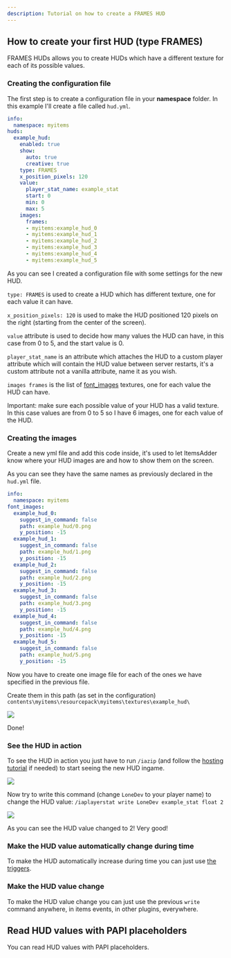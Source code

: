 ```yaml
---
description: Tutorial on how to create a FRAMES HUD
---
```


## How to create your first HUD (type FRAMES)

FRAMES HUDs allows you to create HUDs which have a different texture for each of its possible values.

### Creating the configuration file

The first step is to create a configuration file in your **namespace** folder. In this example I'll create a file called `hud.yml`.


```yaml hud.yml lines icon="yaml"
info:
  namespace: myitems
huds:
  example_hud:
    enabled: true
    show:
      auto: true
      creative: true
    type: FRAMES
    x_position_pixels: 120
    value:
      player_stat_name: example_stat
      start: 0
      min: 0
      max: 5
    images:
      frames:
      - myitems:example_hud_0
      - myitems:example_hud_1
      - myitems:example_hud_2
      - myitems:example_hud_3
      - myitems:example_hud_4
      - myitems:example_hud_5
```


As you can see I created a configuration file with some settings for the new HUD.

`type: FRAMES` is used to create a HUD which has different texture, one for each value it can have.

`x_position_pixels: 120` is used to make the HUD positioned 120 pixels on the right (starting from the center of the screen).

`value` attribute is used to decide how many values the HUD can have, in this case from 0 to 5, and the start value is 0.

`player_stat_name` is an attribute which attaches the HUD to a custom player attribute which will contain the HUD value between server restarts, it's a custom attribute not a vanilla attribute, name it as you wish.

`images frames` is the list of [font\_images](../../font-images.md) textures, one for each value the HUD can have.


<Warning>
Important: make sure each possible value of your HUD has a valid texture. In this case values are from 0 to 5 so I have 6 images, one for each value of the HUD.
</Warning>


### Creating the images

Create a new yml file and add this code inside, it's used to let ItemsAdder know where your HUD images are and how to show them on the screen.

As you can see they have the same names as previously declared in the `hud.yml` file.


```yaml hud_images.yml lines icon="yaml"
info:
  namespace: myitems
font_images:
  example_hud_0:
    suggest_in_command: false
    path: example_hud/0.png
    y_position: -15
  example_hud_1:
    suggest_in_command: false
    path: example_hud/1.png
    y_position: -15
  example_hud_2:
    suggest_in_command: false
    path: example_hud/2.png
    y_position: -15
  example_hud_3:
    suggest_in_command: false
    path: example_hud/3.png
    y_position: -15
  example_hud_4:
    suggest_in_command: false
    path: example_hud/4.png
    y_position: -15
  example_hud_5:
    suggest_in_command: false
    path: example_hud/5.png
    y_position: -15
```


Now you have to create one image file for each of the ones we have specified in the previous file.

Create them in this path (as set in the configuration) `contents\myitems\resourcepack\myitems\textures\example_hud\`

![](</assets/images/image (186).png>)

Done!

### See the HUD in action

To see the HUD in action you just have to run `/iazip` (and follow the [hosting tutorial](../../../resourcepack-hosting/) if needed) to start seeing the new HUD ingame.

![](</assets/images/image (85).png>)

Now try to write this command (change `LoneDev` to your player name) to change the HUD value: `/iaplayerstat write LoneDev example_stat float 2`

![](</assets/images/image (193).png>)

As you can see the HUD value changed to 2! Very good!

### Make the HUD value automatically change during time

To make the HUD automatically increase during time you can just use [the triggers](../trigger-value-change.md).

### Make the HUD value change

To make the HUD value change you can just use the previous `write` command anywhere, in items events, in other plugins, everywhere.

## Read HUD values with PAPI placeholders


<Card title="PlaceholderAPI" icon="text" href="plugin-usage/adding-content/font-images#placeholderapi-placeholders">
You can read HUD values with PAPI placeholders.
</Card>
